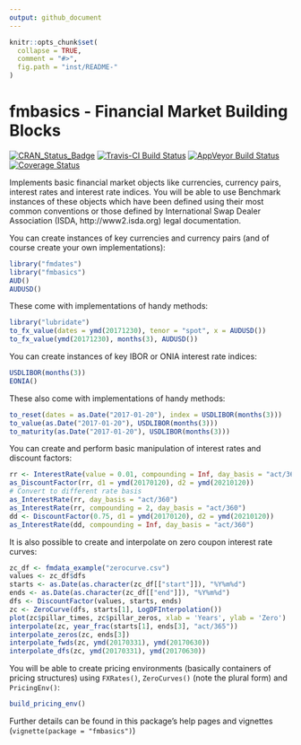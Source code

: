 ```yaml
---
output: github_document
---
```


<!-- README.md is generated from README.Rmd. Please edit that file -->

```r
knitr::opts_chunk$set(
  collapse = TRUE,
  comment = "#>",
  fig.path = "inst/README-"
)
```

# fmbasics - Financial Market Building Blocks

[![CRAN_Status_Badge](https://www.r-pkg.org/badges/version/fmbasics)](https://cran.r-project.org/package=fmbasics) [![Travis-CI Build Status](https://travis-ci.org/imanuelcostigan/fmbasics.svg?branch=master)](https://travis-ci.org/imanuelcostigan/fmbasics) [![AppVeyor Build Status](https://ci.appveyor.com/api/projects/status/github/imanuelcostigan/fmbasics?branch=master&svg=true)](https://ci.appveyor.com/project/imanuelcostigan/fmbasics) [![Coverage Status](https://img.shields.io/codecov/c/github/imanuelcostigan/fmbasics/master.svg)](https://codecov.io/github/imanuelcostigan/fmbasics?branch=master)


Implements basic financial market objects like currencies, currency pairs,
interest rates and interest rate indices. You will be able to use Benchmark
instances of these objects which have been defined using their most common
conventions or those defined by International Swap Dealer Association (ISDA,
http://www2.isda.org) legal documentation.

You can create instances of key currencies and currency pairs (and of course create your own implementations):

```r
library("fmdates")
library("fmbasics")
AUD()
AUDUSD()
```

These come with implementations of handy methods:

```r
library("lubridate")
to_fx_value(dates = ymd(20171230), tenor = "spot", x = AUDUSD())
to_fx_value(ymd(20171230), months(3), AUDUSD())
```


You can create instances of key IBOR or ONIA interest rate indices:

```r
USDLIBOR(months(3))
EONIA()
```

These also come with implementations of handy methods:

```r
to_reset(dates = as.Date("2017-01-20"), index = USDLIBOR(months(3)))
to_value(as.Date("2017-01-20"), USDLIBOR(months(3)))
to_maturity(as.Date("2017-01-20"), USDLIBOR(months(3)))
```


You can create and perform basic manipulation of interest rates and discount factors:

```r
rr <- InterestRate(value = 0.01, compounding = Inf, day_basis = "act/365")
as_DiscountFactor(rr, d1 = ymd(20170120), d2 = ymd(20210120))
# Convert to different rate basis
as_InterestRate(rr, day_basis = "act/360")
as_InterestRate(rr, compounding = 2, day_basis = "act/360")
dd <- DiscountFactor(0.75, d1 = ymd(20170120), d2 = ymd(20210120))
as_InterestRate(dd, compounding = Inf, day_basis = "act/360")
```

It is also possible to create and interpolate on zero coupon interest rate curves:

```r
zc_df <- fmdata_example("zerocurve.csv")
values <- zc_df$dfs
starts <- as.Date(as.character(zc_df[["start"]]), "%Y%m%d")
ends <- as.Date(as.character(zc_df[["end"]]), "%Y%m%d")
dfs <- DiscountFactor(values, starts, ends)
zc <- ZeroCurve(dfs, starts[1], LogDFInterpolation())
plot(zc$pillar_times, zc$pillar_zeros, xlab = 'Years', ylab = 'Zero')
interpolate(zc, year_frac(starts[1], ends[3], "act/365"))
interpolate_zeros(zc, ends[3])
interpolate_fwds(zc, ymd(20170331), ymd(20170630))
interpolate_dfs(zc, ymd(20170331), ymd(20170630))
```

You will be able to create pricing environments (basically containers of pricing structures) using `FXRates()`, `ZeroCurves()` (note the plural form) and `PricingEnv()`:

```r
build_pricing_env()
```


Further details can be found in this package's help pages and vignettes (`vignette(package = "fmbasics")`) 